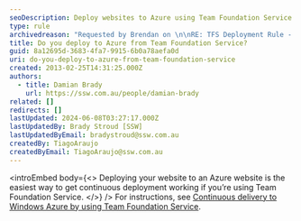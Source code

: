 ```yaml
---
seoDescription: Deploy websites to Azure using Team Foundation Service and achieve continuous deployment with ease.
type: rule
archivedreason: "Requested by Brendan on \n\nRE: TFS Deployment Rule - Does anyone follow this rule"
title: Do you deploy to Azure from Team Foundation Service?
guid: 8a12695d-3683-4fa7-9915-6b0a78aefa0d
uri: do-you-deploy-to-azure-from-team-foundation-service
created: 2013-02-25T14:31:25.000Z
authors:
  - title: Damian Brady
    url: https://ssw.com.au/people/damian-brady
related: []
redirects: []
lastUpdated: 2024-06-08T03:27:17.000Z
lastUpdatedBy: Brady Stroud [SSW]
lastUpdatedByEmail: bradystroud@ssw.com.au
createdBy: TiagoAraujo
createdByEmail: TiagoAraujo@ssw.com.au
---
```


<introEmbed
  body={<>
Deploying your website to an Azure website is the easiest way to get continuous deployment working if you’re using Team Foundation Service.
  </>}
/>
For instructions, see [Continuous delivery to Windows Azure by using Team Foundation Service](http://www.windowsazure.com/en-us/develop/net/common-tasks/publishing-with-tfs/).
